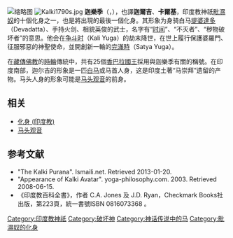 {{擴充|time=2015-02-28T05:50:13+00:00}}
[[File:Kalki.jpg|缩略图]]
[[Image:Kalki1790s.jpg|thumb]]
'''迦樂季'''（{{lang-sa|कल्कि}}，{{IAST|Kalkī}}），也譯'''迦爾吉'''、'''卡爾基'''，印度教神祇[[毗濕奴|毗濕奴]]的十個化身之一，也是將出現的最後一個化身。其形象为身骑白马[[提婆達多|提婆達多]]（Devadatta）、手持火剑、相貌英俊的武士，名字有“[[时间|时间]]”、“不灭者”、“秽物破坏者”的意思。他会在[[争斗时|争斗时]]（Kali Yuga）的劫末降世，在世上履行保護婆羅門、征服邪惡的神聖使命，並開創新一輪的[[完滿時|完滿時]]（Satya Yuga）。

在[[藏傳佛教|藏傳佛教]]的[[時輪|時輪]]傳統中，共有25個[[香巴拉國王|香巴拉國王]]採用與迦樂季有關的稱號。在印度南部，迦尔吉的形象是一匹[[白马|白马]]或马首人身，这是印度土著“马崇拜”遗留的产物。马头人身的形象可能是[[马头观音|马头观音]]的前身。

== 相关 ==
* [[化身_(印度教)|化身 (印度教)]]
* [[马头观音|马头观音]]

== 参考文献 ==
{{Commons+cat|Kalki|迦樂季|Kalki}}
* "The Kalki Purana". Ismaili.net. Retrieved 2013-01-20.
* "Appearance of Kalki Avatar". yoga-philosophy.com. 2003. Retrieved 2008-06-15.
* 《印度教百科全書》，作者 C.A. Jones 及 J.D. Ryan，Checkmark Books社出版，第223頁，統一書號ISBN 0816073368 。

{{毗湿奴化身}}
{{印度神话}}
{{Authority control}}

[[Category:印度教神祇|Category:印度教神祇]]
[[Category:破坏神|Category:破坏神]]
[[Category:神话传说中的马|Category:神话传说中的马]]
[[Category:毗濕奴的化身|Category:毗濕奴的化身]]